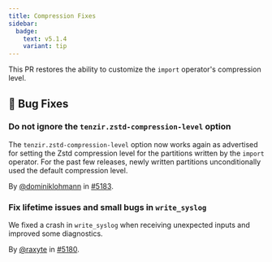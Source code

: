 ```yaml
---
title: Compression Fixes
sidebar:
  badge:
    text: v5.1.4
    variant: tip
---
```


This PR restores the ability to customize the `import` operator's compression
level.

## 🐛 Bug Fixes

### Do not ignore the `tenzir.zstd-compression-level` option

The `tenzir.zstd-compression-level` option now works again as advertised for
setting the Zstd compression level for the partitions written by the `import`
operator. For the past few releases, newly written partitions unconditionally
used the default compression level.

By [@dominiklohmann](https://github.com/dominiklohmann) in [#5183](https://github.com/tenzir/tenzir/pull/5183).

### Fix lifetime issues and small bugs in `write_syslog`

We fixed a crash in `write_syslog` when receiving unexpected inputs and improved
some diagnostics.

By [@raxyte](https://github.com/raxyte) in [#5180](https://github.com/tenzir/tenzir/pull/5180).
